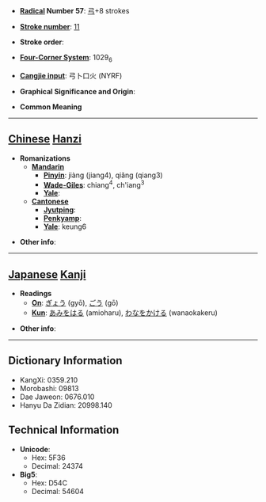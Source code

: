 * '''[[Wiktionary:Chinese radical index| Radical]] Number 57''': [[Wiktionary:Chinese radical index 弓|弓]]+8 strokes

* '''[[Wiktionary:Chinese total strokes index|Stroke number]]''': [[Wiktionary:Chinese total strokes index 11|11]]

* '''Stroke order''': 

* '''[[Wiktionary:Chinese four corner index|Four-Corner System]]''': 1029<sub>6</sub>

* '''[[Wiktionary:Chinese Cangjie index|Cangjie input]]''': 弓卜口火 (NYRF)

* '''Graphical Significance and Origin''': 

* '''Common Meaning'''

----

== [[Chinese]] [[Hanzi]] ==

* '''Romanizations'''
** '''[[Mandarin]]'''
*** '''[[Pinyin]]''': jiàng (jiang4), qiǎng (qiang3)
*** '''[[Wade-Giles]]''': chiang<sup>4</sup>, ch'iang<sup>3</sup>
*** '''[[Yale]]''': 
** '''[[Cantonese]]'''
*** '''[[Jyutping]]''':
*** '''[[Penkyamp]]''': 
*** '''[[Yale]]''': keung6

* '''Other info''': 

----

== [[Japanese]] [[Kanji]] ==

* '''Readings'''
** '''[[On]]''': [[ぎょう]] (gyō), [[ごう]] (gō)
** '''[[Kun]]''': [[あみをはる]] (amioharu), [[わなをかける]] (wanaokakeru)

* '''Other info''':  

----

== Dictionary Information ==

* KangXi: 0359.210
* Morobashi: 09813
* Dae Jaweon: 0676.010
* Hanyu Da Zidian: 20998.140

== Technical Information ==

* '''Unicode''':
** Hex: 5F36
** Decimal: 24374
* '''Big5''':
** Hex: D54C
** Decimal: 54604